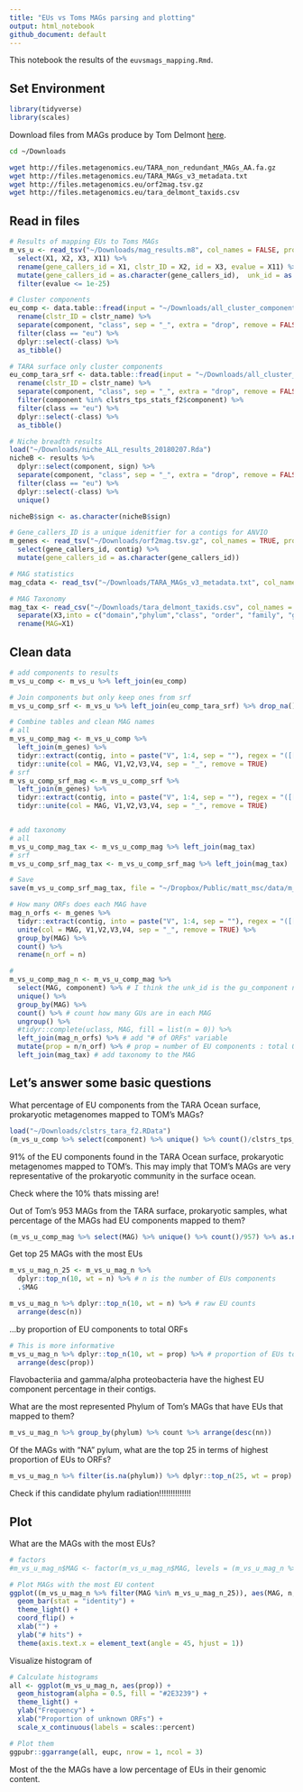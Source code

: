 ```yaml
---
title: "EUs vs Toms MAGs parsing and plotting"
output: html_notebook
github_document: default
---
```


This notebook the results of the `euvsmags_mapping.Rmd`.

## Set Environment
```r
library(tidyverse)
library(scales)
```

Download files from MAGs produce by Tom Delmont [here](http://merenlab.org/data/2017_Delmont_et_al_HBDs/).
```bash
cd ~/Downloads

wget http://files.metagenomics.eu/TARA_non_redundant_MAGs_AA.fa.gz
wget http://files.metagenomics.eu/TARA_MAGs_v3_metadata.txt
wget http://files.metagenomics.eu/orf2mag.tsv.gz
wget http://files.metagenomics.eu/tara_delmont_taxids.csv
```

## Read in files
```r
# Results of mapping EUs to Toms MAGs
m_vs_u <- read_tsv("~/Downloads/mag_results.m8", col_names = FALSE, progress = TRUE) %>%
  select(X1, X2, X3, X11) %>%
  rename(gene_callers_id = X1, clstr_ID = X2, id = X3, evalue = X11) %>% # I do not known what "id" is!!!!!
  mutate(gene_callers_id = as.character(gene_callers_id),  unk_id = as.character(clstr_ID)) %>%
  filter(evalue <= 1e-25)

# Cluster components
eu_comp <- data.table::fread(input = "~/Downloads/all_cluster_components.tsv", header = TRUE, sep = "\t") %>%
  rename(clstr_ID = clstr_name) %>%
  separate(component, "class", sep = "_", extra = "drop", remove = FALSE) %>%
  filter(class == "eu") %>%
  dplyr::select(-class) %>%
  as_tibble()

# TARA surface only cluster components
eu_comp_tara_srf <- data.table::fread(input = "~/Downloads/all_cluster_components.tsv", header = TRUE, sep = "\t") %>%
  rename(clstr_ID = clstr_name) %>%
  separate(component, "class", sep = "_", extra = "drop", remove = FALSE) %>%
  filter(component %in% clstrs_tps_stats_f2$component) %>%
  filter(class == "eu") %>%
  dplyr::select(-class) %>%
  as_tibble()

# Niche breadth results
load("~/Downloads/niche_ALL_results_20180207.Rda")
nicheB <- results %>% 
  dplyr::select(component, sign) %>%
  separate(component, "class", sep = "_", extra = "drop", remove = FALSE) %>%
  filter(class == "eu") %>%
  dplyr::select(-class) %>%
  unique()

nicheB$sign <- as.character(nicheB$sign)

# Gene_callers_ID is a unique idenitfier for a contigs for ANVIO
m_genes <- read_tsv("~/Downloads/orf2mag.tsv.gz", col_names = TRUE, progress = TRUE) %>%
  select(gene_callers_id, contig) %>%
  mutate(gene_callers_id = as.character(gene_callers_id))

# MAG statistics
mag_cdata <- read_tsv("~/Downloads/TARA_MAGs_v3_metadata.txt", col_names = TRUE)

# MAG Taxonomy
mag_tax <- read_csv("~/Downloads/tara_delmont_taxids.csv", col_names = FALSE) %>%
  separate(X3,into = c("domain","phylum","class", "order", "family", "genus"), sep = ";", fill = "right", extra = "drop") %>%
  rename(MAG=X1)
```

## Clean data
```r
# add components to results
m_vs_u_comp <- m_vs_u %>% left_join(eu_comp)

# Join components but only keep ones from srf
m_vs_u_comp_srf <- m_vs_u %>% left_join(eu_comp_tara_srf) %>% drop_na()

# Combine tables and clean MAG names
# all
m_vs_u_comp_mag <- m_vs_u_comp %>%
  left_join(m_genes) %>%
  tidyr::extract(contig, into = paste("V", 1:4, sep = ""), regex = "([[:alnum:]]+)_([[:alnum:]]+)_([[:alnum:]]+)_([[:alnum:]]+)") %>%
  tidyr::unite(col = MAG, V1,V2,V3,V4, sep = "_", remove = TRUE) 
# srf
m_vs_u_comp_srf_mag <- m_vs_u_comp_srf %>%
  left_join(m_genes) %>%
  tidyr::extract(contig, into = paste("V", 1:4, sep = ""), regex = "([[:alnum:]]+)_([[:alnum:]]+)_([[:alnum:]]+)_([[:alnum:]]+)") %>%
  tidyr::unite(col = MAG, V1,V2,V3,V4, sep = "_", remove = TRUE) 


# add taxonomy
# all
m_vs_u_comp_mag_tax <- m_vs_u_comp_mag %>% left_join(mag_tax)
# srf
m_vs_u_comp_srf_mag_tax <- m_vs_u_comp_srf_mag %>% left_join(mag_tax)

# Save
save(m_vs_u_comp_srf_mag_tax, file = "~/Dropbox/Public/matt_msc/data/m_vs_u_comp_srf_mag_tax.RData")

# How many ORFs does each MAG have
mag_n_orfs <- m_genes %>%
  tidyr::extract(contig, into = paste("V", 1:4, sep = ""), regex = "([[:alnum:]]+)_([[:alnum:]]+)_([[:alnum:]]+)_([[:alnum:]]+)") %>%
  unite(col = MAG, V1,V2,V3,V4, sep = "_", remove = TRUE) %>%
  group_by(MAG) %>%
  count() %>%
  rename(n_orf = n)

# 
m_vs_u_comp_mag_n <- m_vs_u_comp_mag %>%
  select(MAG, component) %>% # I think the unk_id is the gu_component number
  unique() %>%
  group_by(MAG) %>%
  count() %>% # count how many GUs are in each MAG
  ungroup() %>%
  #tidyr::complete(uclass, MAG, fill = list(n = 0)) %>%
  left_join(mag_n_orfs) %>% # add "# of ORFs" variable
  mutate(prop = n/n_orf) %>% # prop = number of EU components : total ORF count
  left_join(mag_tax) # add taxonomy to the MAG
```
## Let's answer some basic questions

What percentage of EU components from the TARA Ocean surface, prokaryotic metagenomes mapped to TOM's MAGs?
```r
load("~/Downloads/clstrs_tara_f2.RData")
(m_vs_u_comp %>% select(component) %>% unique() %>% count()/clstrs_tps_stats_f2 %>% select(component) %>% unique() %>% count()) %>% as.numeric() %>% percent()
```
91% of the EU components found in the TARA Ocean surface, prokaryotic metagenomes mapped to TOM's. This may imply that TOM's MAGs are very representative of the prokaryotic community in the surface ocean. 

Check where the 10% thats missing are!

Out of Tom's 953 MAGs from the TARA surface, prokaryotic samples, what percentage of the MAGs had EU components mapped to them?
```r
(m_vs_u_comp_mag %>% select(MAG) %>% unique() %>% count()/957) %>% as.numeric() %>% percent()
```

Get top 25 MAGs with the most EUs
```r
m_vs_u_mag_n_25 <- m_vs_u_mag_n %>%
  dplyr::top_n(10, wt = n) %>% # n is the number of EUs components
  .$MAG

m_vs_u_mag_n %>% dplyr::top_n(10, wt = n) %>% # raw EU counts
  arrange(desc(n))
```
...by proportion of EU components to total ORFs
```r
# This is more informative
m_vs_u_mag_n %>% dplyr::top_n(10, wt = prop) %>% # proportion of EUs to ORFs
  arrange(desc(prop))
```
Flavobacteriia and gamma/alpha proteobacteria have the highest EU component percentage in their contigs.


What are the most represented Phylum of Tom's MAGs that have EUs that mapped to them?               
```r
m_vs_u_mag_n %>% group_by(phylum) %>% count %>% arrange(desc(nn))
```

Of the MAGs with "NA" pylum, what are the top 25 in terms of highest proportion of EUs to ORFs?
```r
m_vs_u_mag_n %>% filter(is.na(phylum)) %>% dplyr::top_n(25, wt = prop) %>% arrange(desc(n)) 
```
Check if this candidate phylum radiation!!!!!!!!!!!!!!

## Plot
What are the MAGs with the most EUs?
```r
# factors
#m_vs_u_mag_n$MAG <- factor(m_vs_u_mag_n$MAG, levels = (m_vs_u_mag_n %>% arrange(desc(n)))) 

# Plot MAGs with the most EU content
ggplot((m_vs_u_mag_n %>% filter(MAG %in% m_vs_u_mag_n_25)), aes(MAG, n, color = class)) +
  geom_bar(stat = "identity") +
  theme_light() +
  coord_flip() +
  xlab("") +
  ylab("# hits") +
  theme(axis.text.x = element_text(angle = 45, hjust = 1))
```

Visualize histogram of 
```r
# Calculate histograms
all <- ggplot(m_vs_u_mag_n, aes(prop)) +
  geom_histogram(alpha = 0.5, fill = "#2E3239") +
  theme_light() +
  ylab("Frequency") +
  xlab("Proportion of unknown ORFs") +
  scale_x_continuous(labels = scales::percent)

# Plot them
ggpubr::ggarrange(all, eupc, nrow = 1, ncol = 3)
```
Most of the the MAGs have a low percentage of EUs in their genomic content.

